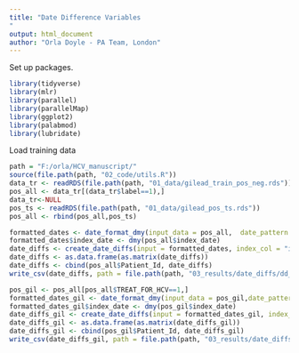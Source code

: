 ```yaml
---
title: "Date Difference Variables 
"
output: html_document
author: "Orla Doyle - PA Team, London"
---
```

Set up packages. 
```r
library(tidyverse)
library(mlr)
library(parallel)
library(parallelMap)
library(ggplot2)
library(palabmod)
library(lubridate)
```

Load training data
```r
path = "F:/orla/HCV_manuscript/"
source(file.path(path, "02_code/utils.R"))
data_tr <- readRDS(file.path(path, "01_data/gilead_train_pos_neg.rds"))
pos_all <- data_tr[(data_tr$label==1),]
data_tr<-NULL
pos_ts <- readRDS(file.path(path, "01_data/gilead_pos_ts.rds"))
pos_all <- rbind(pos_all,pos_ts)
```


```r
formatted_dates <- date_format_dmy(input_data = pos_all,  date_pattern = "first_expdt")
formatted_dates$index_date <- dmy(pos_all$index_date)
date_diffs <- create_date_diffs(input = formatted_dates, index_col = "index_date")
date_diffs <- as.data.frame(as.matrix(date_diffs))
date_diffs <- cbind(pos_all$Patient_Id, date_diffs)
write_csv(date_diffs, path = file.path(path, "03_results/date_diffs/dd_pos_all.csv"))
```

```r
pos_gil <- pos_all[pos_all$TREAT_FOR_HCV==1,]
formatted_dates_gil <- date_format_dmy(input_data = pos_gil,date_pattern = "first_expdt")
formatted_dates_gil$index_date <- dmy(pos_gil$index_date)
date_diffs_gil <- create_date_diffs(input = formatted_dates_gil, index_col = "index_date")
date_diffs_gil <- as.data.frame(as.matrix(date_diffs_gil))
date_diffs_gil <- cbind(pos_gil$Patient_Id, date_diffs_gil)
write_csv(date_diffs_gil, path = file.path(path, "03_results/date_diffs/dd_pos_tr_gil.csv"))

```